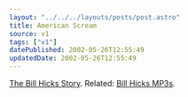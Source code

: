 ```yaml
---
layout: "../../../layouts/posts/post.astro"
title: American Scream
source: v1
tags: ["v1"]
datePublished: 2002-05-26T12:55:49
updatedDate: 2002-05-26T12:55:49
---
```


[The Bill Hicks Story][1]. Related: [Bill Hicks MP3s][2].

[1]: http://www.amazon.co.uk/exec/obidos/ASIN/0380803771/ohsky "American Scream: The Bill Hicks Story at amazon.co.uk"
[2]: http://www.billhicks.co.uk/faithinaction/mp3s.html "The Stern-Pope Bill Hicks mp3 library"
